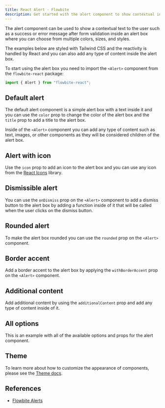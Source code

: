 ---
title: React Alert - Flowbite
description: Get started with the alert component to show contextual information to the user such as when validating forms or showing errors based on React and Tailwind CSS
---

The alert component can be used to show a contextual text to the user such as a success or error message after form validation inside an alert box where you can choose from multiple colors, sizes, and styles.

The examples below are styled with Tailwind CSS and the reactivity is handled by React and you can also add any type of content inside the alert box.

To start using the alert box you need to import the `<Alert>` component from the `flowbite-react` package:

```jsx
import { Alert } from "flowbite-react";
```

## Default alert

The default alert component is a simple alert box with a text inside it and you can use the `color` prop to change the color of the alert box and the `title` prop to add a title to the alert box.

Inside of the `<Alert>` component you can add any type of content such as text, images, or other components as they will be considered children of the alert box.

<Example name="alert.root" />

## Alert with icon

Use the `icon` prop to add an icon to the alert box and you can use any icon from the [React Icons](https://react-icons.github.io/react-icons/) library.

<Example name="alert.withIcon" />

## Dismissible alert

You can use the `onDismiss` prop on the `<Alert>` component to add a dismiss button to the alert box by adding a function inside of it that will be called when the user clicks on the dismiss button.

<Example name="alert.dismissible" />

## Rounded alert

To make the alert box rounded you can use the `rounded` prop on the `<Alert>` component.

<Example name="alert.rounded" />

## Border accent

Add a border accent to the alert box by applying the `withBorderAccent` prop on the `<Alert>` component.

<Example name="alert.borderAccent" />

## Additional content

Add additional content by using the `additionalContent` prop and add any type of content inside of it.

<Example name="alert.additionalContent" />

## All options

This is an example with all of the available options and props for the alert component.

<Example name="alert.allOptions" />

## Theme

To learn more about how to customize the appearance of components, please see the [Theme docs](/docs/customize/theme).

<Theme name="alert" />

## References

- [Flowbite Alerts](https://flowbite.com/docs/components/alerts/)

